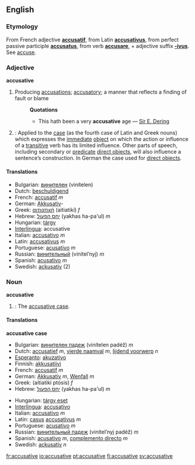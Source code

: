 ==English==
===Etymology===
From French adjective '''[[accusatif]]''', from Latin '''[[accusativus]]''', from perfect passive participle '''[[accusatus]]''', from verb '''[[accusare]]''', + adjective suffix '''[[-ivus]]'''. See [[accuse]].

===Adjective===
'''accusative'''

#Producing [[accusation]]s; [[accusatory]]; a manner that reflects a finding of fault or blame
#:'''Quotations'''
#:*This hath been a very '''accusative''' age &mdash; [[w:Sir E. Dering|Sir E. Dering]]
#{{Grammar}}<!-- this is a template...if you wish to change the format, please edit the template itself -->: Applied to the [[case]] (as the fourth case of Latin and Greek nouns) which expresses the [[immediate]] [[direct object|object]] on which the action or influence of a [[transitive]] verb has its limited influence. Other parts of speech, including secondary or [[predicate]] [[direct object]]s, will also influence a sentence’s construction.  In German the case used for [[direct object]]s.

====Translations====
*Bulgarian: [[винителен]] (vinítelen)
*Dutch: [[beschuldigend]]
*French: [[accusatif]] ''m''
*German: [[Akkusativ]]-
*Greek: [[αιτιατική]] (aitiatikí) ''f''
*Hebrew: [[יחס הפעול]] (yakhas ha-pa'ul) ''m''
*Hungarian: [[tárgy]]
*[[Interlingua]]: accusative
*Italian: [[accusativo]] ''m''
*Latin: [[accusativus]] ''m''
*Portuguese: [[acusativo]] ''m''
*Russian: [[винительный]] (vinítel’nyj) ''m''
*Spanish: [[acusativo]] ''m''
*Swedish: [[ackusativ]] (2)

===Noun===
'''accusative'''

#{{Grammar}}: The [[accusative case]].

====Translations====
'''accusative case'''
{{top}}
*Bulgarian: [[винителен падеж]] (vinítelen padéž) ''m''
*Dutch: [[accusatief]] ''m'', [[vierde naamval]] ''m'', [[lijdend voorwerp]] ''n''
*[[Esperanto]]: [[akuzativo]]
*Finnish: [[akkusatiivi]]
*French: [[accusatif]] ''m''
*German: [[Akkusativ]] ''m'', [[Wenfall]] ''m''
*Greek: {{IPAchar|[[αἰτιατική πτῶσις]]}} (aitiatikí ptósis) ''f''
*Hebrew: [[יחס הפעול]] (yakhas ha-pa'ul) ''m''
{{mid}}
*Hungarian: [[tárgy eset]]
*[[Interlingua]]: [[accusativo]]
*Italian: [[accusativo]] ''m''
*Latin: [[casus]] [[accusativus]] ''m''
*Portuguese: [[acusativo]] ''m''
*Russian: [[винительный пaдeж]] (vinítel’nyj padéž) ''m''
*Spanish: [[acusativo]] ''m'', [[complemento directo]] ''m''
*Swedish: [[ackusativ]] ''n''
{{bottom}}

[[fr:accusative]]
[[io:accusative]]
[[pt:accusative]]
[[fi:accusative]]
[[sv:accusative]]